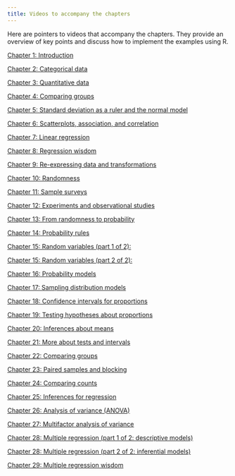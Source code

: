 ```yaml
---
title: Videos to accompany the chapters
---
```


Here are pointers to videos that accompany the chapters.  They provide an overview of key points and discuss how to implement the examples using R.

<p><a href="https://youtu.be/8v-jTjqCNwE">Chapter 1: Introduction</a></p>
<p><a href="https://youtu.be/dcm2npQKV9c">Chapter 2: Categorical data</a></p>
<p><a href="https://youtu.bew/3zgq8O1Eks">Chapter 3: Quantitative data</a></p>
<p><a href="https://youtu.be/TVZ2_yht1ME">Chapter 4: Comparing groups</a></p>
<p><a href="https://youtu.be/N-Ikv3utUpI">Chapter 5: Standard deviation as a ruler and the normal model</a></p>
<p><a href="https://youtu.be/L4b8UOvREXw">Chapter 6: Scatterplots, association, and correlation</a></p>
<p><a href="https://youtu.be/9GzfhYBLH0s">Chapter 7: Linear regression</a></p>
<p><a href="https://youtu.be/1v3JwpKiO6I">Chapter 8: Regression wisdom</a></p>
<p><a href="https://youtu.be/NMRPphCDJz0">Chapter 9: Re-expressing data and transformations</a></p>
<p><a href="https://youtu.be/ZxniOGrvJps">Chapter 10: Randomness</a></p>
<p><a href="https://youtu.be/MJesdxHtRFU">Chapter 11: Sample surveys</a></p>
<p><a href="https://youtu.be/7gxPtB7Lt5U">Chapter 12: Experiments and observational studies</a></p>
<p><a href="https://youtu.be/DuzP05CApdI">Chapter 13: From randomness to probability</a></p>
<p><a href="https://youtu.be/ii0nsO22FUk">Chapter 14: Probability rules</a></p>
<p><a href="https://youtu.be/W_q_sGAQChY">Chapter 15: Random variables (part 1 of 2): </a></p>
<p><a href="https://youtu.be/1rT3cOHrKqI">Chapter 15: Random variables (part 2 of 2): </a></p>
<p><a href="https://youtu.be/W8R93p99o3s">Chapter 16: Probability models</a></p>
<p><a href="https://youtu.be/WfYaV92xbDo">Chapter 17: Sampling distribution models</a></p>
<p><a href="https://youtu.be/s3wsjUtlpaA">Chapter 18: Confidence intervals for proportions</a></p>
<p><a href="https://youtu.be/vjgpDApHdC0">Chapter 19: Testing hypotheses about proportions</a></p>
<p><a href="https://youtu.be/4Wj8SO4kXWo">Chapter 20: Inferences about means</a></p>
<p><a href="https://youtu.be/yzR7zZE_-8k">Chapter 21: More about tests and intervals</a></p>
<p><a href="https://youtu.be/cvwSvlx3_NA">Chapter 22: Comparing groups</a></p>
<p><a href="https://youtu.be/vOvxj31WsWk">Chapter 23: Paired samples and blocking</a></p>
<p><a href="https://youtu.be/bt3qVln7Vow">Chapter 24: Comparing counts</a></p>
<p><a href="https://youtu.be/ZVK6Jcuz33w">Chapter 25: Inferences for regression</a></p>
<p><a href="https://youtu.be/Fp0qx2BDwHM">Chapter 26: Analysis of variance (ANOVA)</a></p>
<p><a href="https://youtu.be/khvfYYGbl_w">Chapter 27: Multifactor analysis of variance</a></p>
<p><a href="https://youtu.be/aY6_-Rc7vv4">Chapter 28: Multiple regression (part 1 of 2: descriptive models)</a></p>
<p><a href="https://youtu.be/nq7G_7CPP_U">Chapter 28: Multiple regression (part 2 of 2: inferential models)</a></p>
<p><a href="https://youtu.be/tkEKe7Nbgv4">Chapter 29: Multiple regression wisdom</a></p>

